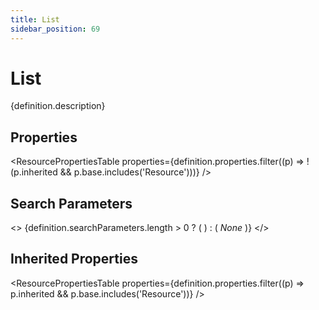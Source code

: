 ```yaml
---
title: List
sidebar_position: 69
---
```



# List

<p>{definition.description}</p>

## Properties

<ResourcePropertiesTable properties={definition.properties.filter((p) => !(p.inherited && p.base.includes('Resource')))} />

## Search Parameters

<>
  {definition.searchParameters.length > 0 ? (
    <SearchParamsTable searchParams={definition.searchParameters} />
  ) : (
    <em>None</em>
  )}
</>

## Inherited Properties

<ResourcePropertiesTable properties={definition.properties.filter((p) => p.inherited && p.base.includes('Resource'))} />


